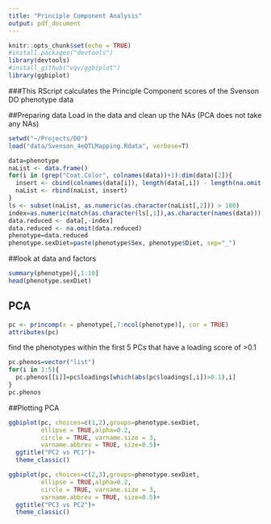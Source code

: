 ```yaml
---
title: "Principle Component Analysis"
output: pdf_document
---
```


```r
knitr::opts_chunk$set(echo = TRUE)
#install.packages("devtools")
library(devtools)
#install_github("vqv/ggbiplot")
library(ggbiplot)
```

###This RScript calculates the Principle Component scores of the Svenson DO phenotype data


##Preparing data
Load in the data and clean up the NAs (PCA does not take any NAs)
```r
setwd("~/Projects/DO")
load("data/Svenson_4eQTLMapping.Rdata", verbose=T)
```

```r
data=phenotype
naList <- data.frame()
for(i in (grep("Coat.Color", colnames(data))+1):dim(data)[2]){
  insert <- cbind(colnames(data[i]), length(data[,i]) - length(na.omit(data[,i])))
  naList <- rbind(naList, insert)
}
ls <- subset(naList, as.numeric(as.character(naList[,2])) > 100)
index=as.numeric(match(as.character(ls[,1]),as.character(names(data))))
data.reduced <- data[,-index]
data.reduced <- na.omit(data.reduced)
phenotype=data.reduced
phenotype.sexDiet=paste(phenotype$Sex, phenotype$Diet, sep="_")
```

##look at data and factors
```r
summary(phenotype)[,1:10]
head(phenotype.sexDiet)
```

## PCA
```r
pc <- princomp(x = phenotype[,7:ncol(phenotype)], cor = TRUE)
attributes(pc)
```

find the phenotypes within the first 5 PCs that have a loading score of >0.1
```r
pc.phenos=vector("list")
for(i in 1:5){
  pc.phenos[[i]]=pc$loadings[which(abs(pc$loadings[,i])>0.1),i]
}
pc.phenos
```

##Plotting PCA
```r
ggbiplot(pc, choices=c(1,2),groups=phenotype.sexDiet, 
         ellipse = TRUE,alpha=0.2,
         circle = TRUE, varname.size = 3,
         varname.abbrev = TRUE, size=0.5)+
  ggtitle("PC2 vs PC1")+
  theme_classic()

ggbiplot(pc, choices=c(2,3),groups=phenotype.sexDiet, 
         ellipse = TRUE,alpha=0.2,
         circle = TRUE, varname.size = 3,
         varname.abbrev = TRUE, size=0.5)+
  ggtitle("PC3 vs PC2")+
  theme_classic()

```




